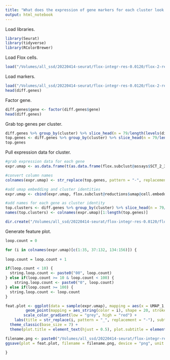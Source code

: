 ```yaml
---
title: "What does the expression of gene markers for each cluster look like?"
output: html_notebook
---
```


Load libraries.
```r
library(Seurat)
library(tidyverse)
library(RColorBrewer)
```

Load Flox cells.
```r
load("/Volumes/all_ssd/20220414-seurat/flox-integr-res-0.0120/flox-2-res-0.081/flox-2.3-neighbors.Robj")
```

Load markers.
```r
load("/Volumes/all_ssd/20220414-seurat/flox-integr-res-0.0120/flox-2-res-0.081/flox-2.3-res-0.181/diff-genes-flox-2.3-res-0.181.Robj")
head(diff.genes)
```

Factor gene.
```r
diff.genes$gene <- factor(diff.genes$gene)
head(diff.genes)
```

Grab top genes per cluster. 
```r
diff.genes %>% group_by(cluster) %>% slice_head(n = 79/length(levels(diff.genes$cluster))*2)
top.genes <- diff.genes %>% group_by(cluster) %>% slice_head(n = 79/length(levels(diff.genes$cluster))*2) %>% pull(gene)
top.genes
```

Pull expression data for cluster.
```r
#grab expression data for each gene
expr.umap <- as.data.frame(t(as.data.frame(flox.subclust@assays$SCT_2_3@data[top.genes,])))

#convert column names
colnames(expr.umap) <- str_replace(top.genes, pattern = "-", replacement = "_")

#add umap embedding and cluster identities
expr.umap <- cbind(expr.umap, flox.subclust@reductions$umap@cell.embeddings)

#add names for each gene as cluster identity
top.clusters <- diff.genes %>% group_by(cluster) %>% slice_head(n = 79/length(levels(diff.genes$cluster))*2) %>% pull(cluster)
names(top.clusters) <- colnames(expr.umap)[1:length(top.genes)]

dir.create("/Volumes/all_ssd/20220414-seurat/flox-integr-res-0.0120/flox-2-res-0.081/flox-2.3-res-0.181/feat-plot-flox-2.3-res-0.181")
```

Generate feature plot.
```r
loop.count = 0

for (i in colnames(expr.umap)[c(1:35, 37:132, 134:156)]) {
  
loop.count = loop.count + 1

if(loop.count < 10) {
  string.loop.count <- paste0("00", loop.count)
} else if(loop.count >= 10 & loop.count < 100) {
    string.loop.count <- paste0("0", loop.count)
} else if(loop.count >= 100) {
  string.loop.count <- loop.count
}

feat.plot <- ggplot(data = sample(expr.umap), mapping = aes(x = UMAP_1, y = UMAP_2)) +
         geom_point(mapping = aes_string(color = i), shape = 20, stroke = 0, size = 0.5) +
        scale_color_gradient(low = "grey", high = "red") +
    labs(title = str_replace(i, pattern = "_", replacement = "-"), subtitle = "Cluster 2.3, Nipbl Flox/+", x = "UMAP 1", y = "UMAP 2", color = "Norm\nUMI") +
  theme_classic(base_size = 7) +
  theme(plot.title = element_text(hjust = 0.5), plot.subtitle = element_text(hjust = 0.5), axis.line = element_blank(), axis.ticks = element_blank(), axis.text = element_blank(), legend.key.size = unit(7, "pt"))

filename.png <- paste0("/Volumes/all_ssd/20220414-seurat/flox-integr-res-0.0120/flox-2-res-0.081/flox-2.3-res-0.181/feat-plot-flox-2.3-res-0.181/", top.clusters[i], "-", string.loop.count, "-", str_replace(i, pattern = "_", replacement = "-"), "-feat-plot-flox-2.3-res-0.181.png")
ggsave(plot = feat.plot, filename = filename.png, device = "png", unit = "in", width = 3.5, height = 2.35)

}
```
